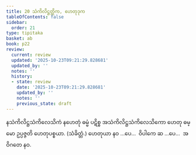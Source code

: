 ```yaml
---
title: 20 သံကိလိဋ္ဌတ္တိက, ဟေတုဒုက
tableOfContents: false
sidebar:
  order: 21
type: tipitaka
basket: ab
book: p22
review:
  current: review
  updated: '2025-10-23T09:21:29.828681'
  updated_by: ''
  notes: ''
  history:
  - state: review
    date: '2025-10-23T09:21:29.828681'
    updated_by: ''
    notes: ''
    previous_state: draft
---
```



<ReviewStatus review={frontmatter.review} showDetails={true} />

<HypothesisAnnotation frontmatter={frontmatter} />

<DynamicBreadcrumb />

<Division number="40" book="p22" e="ch" v="40" p="387">

<Paragraph number="99" book="p22">
နသံကိလိဋ္ဌသံကိလေသိကံ နဟေတုံ ဓမ္မံ ပဋိစ္စ အသံကိလိဋ္ဌသံကိလေသိကော ဟေတု ဓမ္မော ဥပ္ပဇ္ဇတိ ဟေတုပစ္စယာ. (သံခိတ္တံ.)
</Paragraph>

<Paragraph number="100" book="p22">
ဟေတုယာ နဝ …ပေ…  ဝိပါကေ ဆ …ပေ…  အဝိဂတေ နဝ.
</Paragraph>
</Division>